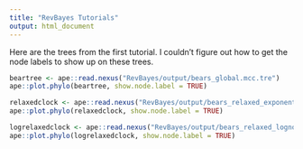 ```yaml
---
title: "RevBayes Tutorials"
output: html_document
---
```


Here are the trees from the first tutorial. I couldn't figure out how to get the node labels to show up on these trees.
```r
beartree <- ape::read.nexus("RevBayes/output/bears_global.mcc.tre")
ape::plot.phylo(beartree, show.node.label = TRUE)

relaxedclock <- ape::read.nexus("RevBayes/output/bears_relaxed_exponential.mcc.tre")
ape::plot.phylo(relaxedclock, show.node.label = TRUE)

logrelaxedclock <- ape::read.nexus("RevBayes/output/bears_relaxed_lognormal.mcc.tre")
ape::plot.phylo(logrelaxedclock, show.node.label = TRUE)
```

